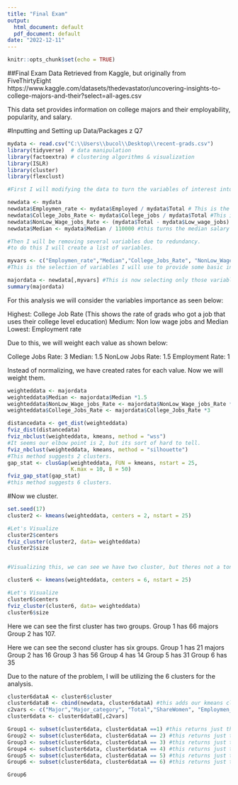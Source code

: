 ---
title: "Final Exam"
output:
  html_document: default
  pdf_document: default
date: "2022-12-11"
---

```{r setup, include=FALSE}
knitr::opts_chunk$set(echo = TRUE)
```

##Final Exam
Data Retrieved from Kaggle, but originally from FiveThirtyEight
https://www.kaggle.com/datasets/thedevastator/uncovering-insights-to-college-majors-and-their?select=all-ages.csv

This data set provides information on college majors and their employability, popularity, and salary. 

#Inputting and Setting up Data/Packages
z   Q7 
```{r}
mydata <- read.csv("C:\\Users\\bucol\\Desktop\\recent-grads.csv")
library(tidyverse)  # data manipulation
library(factoextra) # clustering algorithms & visualization
library(ISLR)
library(cluster)
library(flexclust)

#First I will modifying the data to turn the variables of interest into rates that are all positive in direction. We will be turning everything into a rate instead of normalizing. 

newdata <- mydata
newdata$Employmen_rate <- mydata$Employed / mydata$Total # This is the postive version of unemployment rate
newdata$College_Jobs_Rate <- mydata$College_jobs / mydata$Total #This is the rate of college jobs
newdata$NonLow_Wage_jobs_Rate <- (mydata$Total - mydata$Low_wage_jobs) / mydata$Total #This is the rate of non low jwage 
newdata$Median <- mydata$Median / 110000 #this turns the median salary into a rate where we're using the highest salary as the divisor

#Then I will be removing several variables due to redundancy. 
#to do this I will create a list of variables. 

myvars <- c("Employmen_rate","Median","College_Jobs_Rate", "NonLow_Wage_jobs_Rate") 
#This is the selection of variables I will use to provide some basic information about recent graduates. 

majordata <- newdata[,myvars] #This is now selecting only those variables. 
summary(majordata) 


```

For this analysis we will consider the variables importance as seen below:

Highest: College Job Rate (This shows the rate of grads who got a job that uses their college level education)
Medium: Non low wage jobs and Median 
Lowest: Employment rate

Due to this, we will weight each value as shown below:

College Jobs Rate: 3
Median: 1.5
NonLow Jobs Rate: 1.5
Employment Rate: 1

Instead of normalizing, we have created rates for each value. Now we will weight them. 

```{r}
weighteddata <- majordata
weighteddata$Median <- majordata$Median *1.5
weighteddata$NonLow_Wage_jobs_Rate <- majordata$NonLow_Wage_jobs_Rate *1.5
weighteddata$College_Jobs_Rate <- majordata$College_Jobs_Rate *3

distancedata <- get_dist(weighteddata)
fviz_dist(distancedata)
fviz_nbclust(weighteddata, kmeans, method = "wss") 
#It seems our elbow point is 2, but its sort of hard to tell. 
fviz_nbclust(weighteddata, kmeans, method = "silhouette")
#This method suggests 2 clusters.
gap_stat <- clusGap(weighteddata, FUN = kmeans, nstart = 25,
                    K.max = 10, B = 50)
fviz_gap_stat(gap_stat)
#this method suggests 6 clusters. 
```
#Now we cluster. 

```{r}
set.seed(17)
cluster2 <- kmeans(weighteddata, centers = 2, nstart = 25)

#Let's Visualize
cluster2$centers
fviz_cluster(cluster2, data= weighteddata) 
cluster2$size


#Visualizing this, we can see we have two cluster, but theres not a ton of information was can draw from this since the groups are so large. Lets break it up a bit more like the gap stat suggested. 

cluster6 <- kmeans(weighteddata, centers = 6, nstart = 25)

#Let's Visualize
cluster6$centers
fviz_cluster(cluster6, data= weighteddata) 
cluster6$size

```
Here we can see the first cluster has two groups. 
Group 1 has 66 majors
Group 2 has 107. 

Here we can see the second cluster has six groups. 
Group 1 has 21 majors
Group 2 has 16
Group 3 has 56 
Group 4 has 14
Group 5 has 31
Group 6 has 35

Due to the nature of the problem, I will be utilizing the 6 clusters for the analysis. 

```{r}
cluster6dataA <- cluster6$cluster
cluster6dataB <- cbind(newdata, cluster6dataA) #this adds our kmeans clusters for 6 clusters to the dataset
c2vars <- c("Major","Major_category", "Total","ShareWomen", "Employmen_rate","Median","College_Jobs_Rate", "NonLow_Wage_jobs_Rate","cluster6dataA")
cluster6data <- cluster6dataB[,c2vars]

Group1 <- subset(cluster6data, cluster6dataA ==1) #this returns just the majors in the 1st cluster
Group2 <- subset(cluster6data, cluster6dataA == 2) #this returns just the majors in the 2nd cluster
Group3 <- subset(cluster6data, cluster6dataA == 3) #this returns just the majors in the 3rd cluster
Group4 <- subset(cluster6data, cluster6dataA == 4) #this returns just the majors in the 4th cluster
Group5 <- subset(cluster6data, cluster6dataA == 5) #this returns just the majors in the 5th cluster
Group6 <- subset(cluster6data, cluster6dataA == 6) #this returns just the majors in the 6th cluster

Group6
```






